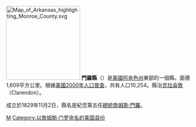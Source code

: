 {{Otheruses|門羅縣|subject=美國阿肯色州的一個縣|other=同名的縣}}
[[File:Map_of_Arkansas_highlighting_Monroe_County.svg|200px]]
'''門羅縣'''（{{lang-en|Monroe County}}）是[[美國|美國]][[阿肯色州|阿肯色州]]東部的一個縣。面積1,609平方公里。根據[[美國2000年人口普查|美國2000年人口普查]]，共有人口10,254。縣治[[克拉侖敦_(阿肯色州)|克拉侖敦]]（Clarendon）。

成立於1829年11月2日，縣名是紀念第五任[[美國總統|總統]][[詹姆斯·門羅|詹姆斯·門羅]]。

{{門羅縣 (阿肯色州)}}
{{Arkansas}}
{{Authority control}}

[[Category:阿肯色州行政区划|M]]
[[Category:以詹姆斯·门罗命名的美国县份|Category:以詹姆斯·门罗命名的美国县份]]